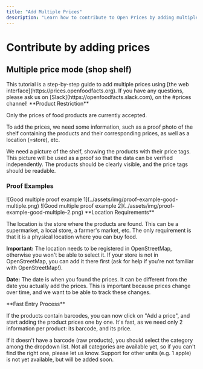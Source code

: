 ```yaml
---
title: "Add Multiple Prices"
description: "Learn how to contribute to Open Prices by adding multiple product prices using the web interface. This tutorial guides you through taking proof photos, adding location and date details, and efficiently inputting product barcodes and prices."
---
```



# Contribute by adding prices

## Multiple price mode (shop shelf)

<Callout type="info">
This tutorial is a step-by-step guide to add multiple prices using [the web interface](https://prices.openfoodfacts.org). If you have any questions, please ask us on [Slack](https://openfoodfacts.slack.com), on the #prices channel!
</Callout>

<Callout type="warning">
**Product Restriction**

Only the prices of food products are currently accepted.
</Callout>

To add the prices, we need some information, such as a proof photo of the shelf containing the products and their corresponding prices, as well as a location (=store), etc.

<Steps>
<Step title="Take a Photo (Proof)">

We need a picture of the shelf, showing the products with their price tags. This picture will be used as a proof so that the data can be verified independently. The products should be clearly visible, and the price tags should be readable.

### Proof Examples

<Cards>
<Card title="✅ Good Example 1" description="Clear view of multiple products with readable price tags">
![Good multiple proof example 1](../assets/img/proof-example-good-multiple.png)
</Card>
<Card title="✅ Good Example 2" description="Another good example of shelf pricing">
![Good multiple proof example 2](../assets/img/proof-example-good-multiple-2.png)
</Card>
</Cards>

</Step>
<Step title="Add Location & Date">

<Callout type="info">
**Location Requirements**

The location is the store where the products are found. This can be a supermarket, a local store, a farmer's market, etc. The only requirement is that it is a physical location where you can buy food.
</Callout>

**Important:** The location needs to be registered in OpenStreetMap, otherwise you won't be able to select it. If your store is not in OpenStreetMap, you can add it there first (ask for help if you're not familiar with OpenStreetMap!).

**Date:** The date is when you found the prices. It can be different from the date you actually add the prices. This is important because prices change over time, and we want to be able to track these changes.

</Step>
<Step title="Add Product Prices One by One">

<Callout type="info">
**Fast Entry Process**

If the products contain barcodes, you can now click on "Add a price", and start adding the product prices one by one. It's fast, as we need only 2 information per product: its barcode, and its price.
</Callout>

<Cards>
<Card title="Products with Barcodes" description="Simply scan or enter the barcode and price" />
<Card title="Raw Products" description="Select the category from the dropdown list" />
</Cards>

<Callout type="warning">
If it doesn't have a barcode (raw products), you should select the category among the dropdown list. Not all categories are available yet, so if you can't find the right one, please let us know. Support for other units (e.g. 1 apple) is not yet available, but will be added soon.
</Callout>

</Step>
</Steps>
